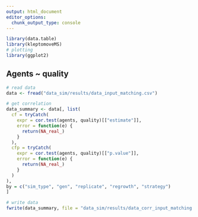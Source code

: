```yaml
---
output: html_document
editor_options:
  chunk_output_type: console
---
```



```r
library(data.table)
library(kleptomoveMS)
# plotting
library(ggplot2)
```


## Agents ~ quality


```r
# read data
data <- fread("data_sim/results/data_input_matching.csv")

# get correlation
data_summary <- data[, list(
  cf = tryCatch(
    expr = cor.test(agents, quality)[["estimate"]],
    error = function(e) {
      return(NA_real_)
    }
  ),
  cfp = tryCatch(
    expr = cor.test(agents, quality)[["p.value"]],
    error = function(e) {
      return(NA_real_)
    }
  )
),
by = c("sim_type", "gen", "replicate", "regrowth", "strategy")
]

# write data
fwrite(data_summary, file = "data_sim/results/data_corr_input_matching.csv")
```

